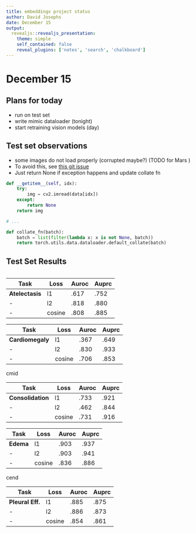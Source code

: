 ```yaml
---
title: embeddingx project status
author: David Josephs
date: December 15
output:
  revealjs::revealjs_presentation:
    theme: simple
    self_contained: false
    reveal_plugins: ['notes', 'search', 'chalkboard']
---
```

# December 15 

## Plans for today

- run on test set
- write mimic dataloader (tonight)
- start retraining vision models (day)

## Test set observations

- some images do not load properly (corrupted maybe?) (TODO for Mars )
- To avoid this, see [this git issue](https://github.com/pytorch/pytorch/issues/1137)
- Just return None if exception happens and update collate fn

```python
def __getitem__(self, idx):
    try:
        img = cv2.imread(data[idx])
    except:
        return None
    return img

# ...

def collate_fn(batch):
    batch = list(filter(lambda x: x is not None, batch))
    return torch.utils.data.dataloader.default_collate(batch)
```


## Test Set Results

<style>.container{display: flex;}.col{flex: 1;}</style><div class='container'><div class='col'>

Task | Loss | Auroc | Auprc 
--- | --- | --- | --- 
**Atelectasis**|l1 | .617| .752
-|l2 | .818| .880
-|cosine | .808| .885



Task |Loss | Auroc | Auprc 
--- | --- | --- | --- 
**Cardiomegaly**|l1 | .367| .649
-|l2 | .830| .933
-|cosine | .706	| .853

cmid

Task |Loss | Auroc | Auprc 
--- | --- | --- | --- 
**Consolidation**|l1 | .733| .921
-|l2 | .462| .844
-|cosine | .731| .916


Task |Loss | Auroc | Auprc 
--- | --- | --- | --- 
**Edema**|l1 | .903| .937
-|l2 | .903| .941
-|cosine | .836| .886

cend

Task |Loss | Auroc | Auprc 
--- | --- | --- | --- 
**Pleural Eff.**|l1 | .885| .875
-|l2 | .886| .873
-|cosine | .854| .861


